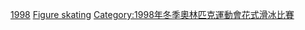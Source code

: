 {{Commonscat|1998 Winter Olympics figure skaters}}
{{Figure skaters at the Olympics| year = 1998 }}

[[Category:各年奥林匹克运动会花样滑冰运动员|1998]]
[[Category:1998年冬季奧林匹克運動會運動員|Figure skating]]
[[Category:1998年冬季奧林匹克運動會花式滑冰比賽|Category:1998年冬季奧林匹克運動會花式滑冰比賽]]